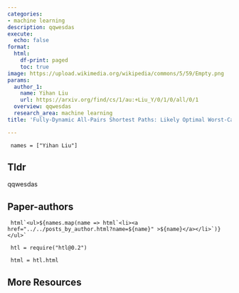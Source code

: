 ```yaml
---
categories:
- machine learning
description: qqwesdas
execute:
  echo: false
format:
  html:
    df-print: paged
    toc: true
image: https://upload.wikimedia.org/wikipedia/commons/5/59/Empty.png
params:
  author_1:
    name: Yihan Liu
    url: https://arxiv.org/find/cs/1/au:+Liu_Y/0/1/0/all/0/1
  overview: qqwesdas
  research_area: machine learning
title: 'Fully-Dynamic All-Pairs Shortest Paths: Likely Optimal Worst-Case Update Time'

---
```

```ojs

 names = ["Yihan Liu"] 

``` 

## Tldr 
qqwesdas

## Paper-authors

```ojs

 html`<ul>${names.map(name => html`<li><a href="../../posts_by_author.html?name=${name}" >${name}</a></li>`)}</ul>` 

``` 

```ojs

 htl = require("htl@0.2") 

``` 

```ojs

 html = htl.html 

``` 

## More Resources
